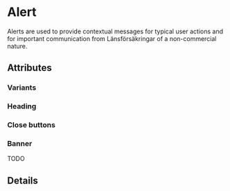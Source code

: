 

<Meta of={AlertStories} />

# Alert

<Subtitle>
    Alerts are used to provide contextual messages for typical user actions and for important
    communication from Länsförsäkringar of a non-commercial nature.
</Subtitle>

## Attributes
### Variants
<Canvas of={AlertStories.Variants} />

### Heading
<Canvas of={AlertStories.WithHeading} />

### Close buttons
<Canvas of={AlertStories.WithCloseButton}/>
<Canvas of={AlertStories.WithButton}/>

### Banner
TODO

## Details
<ArgTypes of={AlertStories} />
